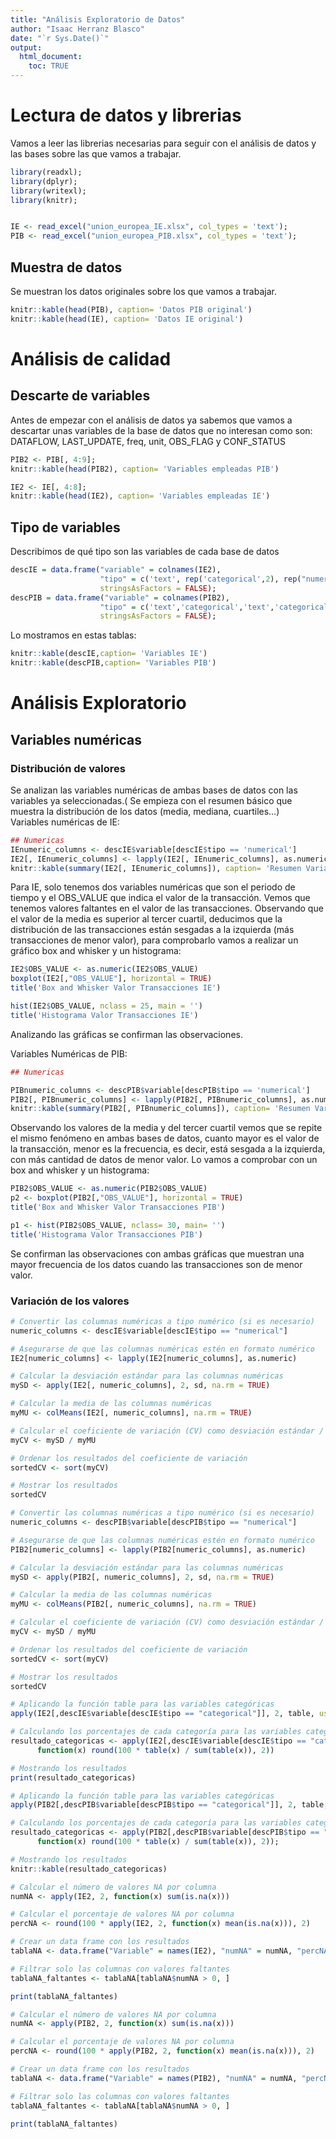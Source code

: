 ---
title: "Análisis Exploratorio de Datos"
author: "Isaac Herranz Blasco"
date: "`r Sys.Date()`"
output: 
  html_document:
    toc: TRUE
---
# Lectura de datos y librerias
Vamos a leer las librerias necesarias para seguir con el análisis de datos y las bases sobre las que vamos a trabajar.
```{r selección muestra, message= FALSE, warning=FALSE}
library(readxl);
library(dplyr);
library(writexl);
library(knitr);


IE <- read_excel("union_europea_IE.xlsx", col_types = 'text');
PIB <- read_excel("union_europea_PIB.xlsx", col_types = 'text');
```
## Muestra de datos
Se muestran los datos originales sobre los que vamos a trabajar.
```{r Mostrar BBDD, echo= FALSE}
knitr::kable(head(PIB), caption= 'Datos PIB original')
knitr::kable(head(IE), caption= 'Datos IE original')
```

# Análisis de calidad
## Descarte de variables
Antes de empezar con el análisis de datos ya sabemos que vamos a descartar unas variables de la base de datos que no interesan como son: DATAFLOW, LAST_UPDATE, freq, unit, OBS_FLAG y CONF_STATUS
```{r Descarte de variables}

PIB2 <- PIB[, 4:9];
knitr::kable(head(PIB2), caption= 'Variables empleadas PIB')

IE2 <- IE[, 4:8];
knitr::kable(head(IE2), caption= 'Variables empleadas IE')

```
## Tipo de variables
Describimos de qué tipo son las variables de cada base de datos  
```{r Descripción Variables}
descIE = data.frame("variable" = colnames(IE2),
                    "tipo" = c('text', rep('categorical',2), rep("numerical", 2)),
                    stringsAsFactors = FALSE);
descPIB = data.frame("variable" = colnames(PIB2),
                    "tipo" = c('text','categorical','text','categorical', rep("numerical", 2)),
                    stringsAsFactors = FALSE);


```

Lo mostramos en estas tablas:  
```{r Plotear tipo vars, echo= FALSE}

knitr::kable(descIE,caption= 'Variables IE')
knitr::kable(descPIB,caption= 'Variables PIB')

```

# Análisis Exploratorio
## Variables numéricas
### Distribución de valores
Se analizan las variables numéricas de ambas bases de datos con las variables ya seleccionadas.( Se empieza con el resumen básico que muestra la distribución de los datos (media, mediana, cuartiles...)  
Variables numéricas de IE:
```{r Variables constantes o casi constantes IE}
## Numericas
IEnumeric_columns <- descIE$variable[descIE$tipo == 'numerical']
IE2[, IEnumeric_columns] <- lapply(IE2[, IEnumeric_columns], as.numeric)
knitr::kable(summary(IE2[, IEnumeric_columns]), caption= 'Resumen Variables Numéricas IE')

```
Para IE, solo tenemos dos variables numéricas que son el periodo de tiempo y el OBS_VALUE que indica el valor de la transacción. Vemos que tenemos valores faltantes en el valor de las transacciones. Observando que el valor de la media es superior al tercer cuartil, deducimos que la distribución de las transacciones están sesgadas a la izquierda (más transacciones de menor valor), para comprobarlo vamos a realizar un gráfico box and whisker y un histograma:  
```{r Graficas IE, echo= FALSE}

IE2$OBS_VALUE <- as.numeric(IE2$OBS_VALUE)
boxplot(IE2[,"OBS_VALUE"], horizontal = TRUE)
title('Box and Whisker Valor Transacciones IE')

hist(IE2$OBS_VALUE, nclass = 25, main = '')
title('Histograma Valor Transacciones IE')

```
Analizando las gráficas se confirman las observaciones.  

Variables Numéricas de PIB:
```{r Variables constantes o casi constantes PIB}
## Numericas

PIBnumeric_columns <- descPIB$variable[descPIB$tipo == 'numerical']
PIB2[, PIBnumeric_columns] <- lapply(PIB2[, PIBnumeric_columns], as.numeric)
knitr::kable(summary(PIB2[, PIBnumeric_columns]), caption= 'Resumen Variables Numéricas PIB')

```
Observando los valores de la media y del tercer cuartil vemos que se repite el mismo fenómeno en ambas bases de datos, cuanto mayor es el valor de la transacción, menor es la frecuencia, es decir, está sesgada a la izquierda, con más cantidad de datos de menor valor. Lo vamos a comprobar con un box and whisker y un histograma:  

```{r GRÁFICAS PIB, echo= FALSE}
PIB2$OBS_VALUE <- as.numeric(PIB2$OBS_VALUE)
p2 <- boxplot(PIB2[,"OBS_VALUE"], horizontal = TRUE)
title('Box and Whisker Valor Transacciones PIB')

p1 <- hist(PIB2$OBS_VALUE, nclass= 30, main= '')
title('Histograma Valor Transacciones PIB')

```
Se confirman las observaciones con ambas gráficas que muestran una mayor frecuencia de los datos cuando las transacciones son de menor valor. 

### Variación de los valores
```{r coeficiente de variacion numéricas IE}
# Convertir las columnas numéricas a tipo numérico (si es necesario)
numeric_columns <- descIE$variable[descIE$tipo == "numerical"]

# Asegurarse de que las columnas numéricas estén en formato numérico
IE2[numeric_columns] <- lapply(IE2[numeric_columns], as.numeric)

# Calcular la desviación estándar para las columnas numéricas
mySD <- apply(IE2[, numeric_columns], 2, sd, na.rm = TRUE)

# Calcular la media de las columnas numéricas
myMU <- colMeans(IE2[, numeric_columns], na.rm = TRUE)

# Calcular el coeficiente de variación (CV) como desviación estándar / media
myCV <- mySD / myMU

# Ordenar los resultados del coeficiente de variación
sortedCV <- sort(myCV)

# Mostrar los resultados
sortedCV

```


```{r coeficiente de variacion numéricas PIB}
# Convertir las columnas numéricas a tipo numérico (si es necesario)
numeric_columns <- descPIB$variable[descPIB$tipo == "numerical"]

# Asegurarse de que las columnas numéricas estén en formato numérico
PIB2[numeric_columns] <- lapply(PIB2[numeric_columns], as.numeric)

# Calcular la desviación estándar para las columnas numéricas
mySD <- apply(PIB2[, numeric_columns], 2, sd, na.rm = TRUE)

# Calcular la media de las columnas numéricas
myMU <- colMeans(PIB2[, numeric_columns], na.rm = TRUE)

# Calcular el coeficiente de variación (CV) como desviación estándar / media
myCV <- mySD / myMU

# Ordenar los resultados del coeficiente de variación
sortedCV <- sort(myCV)

# Mostrar los resultados
sortedCV

```

```{r Coeficiente de variación categóricas IE}

# Aplicando la función table para las variables categóricas
apply(IE2[,descIE$variable[descIE$tipo == "categorical"]], 2, table, useNA = "i");

# Calculando los porcentajes de cada categoría para las variables categóricas
resultado_categoricas <- apply(IE2[,descIE$variable[descIE$tipo == "categorical"]], 2,
      function(x) round(100 * table(x) / sum(table(x)), 2))

# Mostrando los resultados
print(resultado_categoricas)
```

```{r Coeficiente de variación categóricas PIB}

# Aplicando la función table para las variables categóricas
apply(PIB2[,descPIB$variable[descPIB$tipo == "categorical"]], 2, table, useNA = "i");

# Calculando los porcentajes de cada categoría para las variables categóricas
resultado_categoricas <- apply(PIB2[,descPIB$variable[descPIB$tipo == "categorical"]], 2,
      function(x) round(100 * table(x) / sum(table(x)), 2));

# Mostrando los resultados
knitr::kable(resultado_categoricas)
```

```{r Valores Faltantes IE, echo= FALSE}
# Calcular el número de valores NA por columna
numNA <- apply(IE2, 2, function(x) sum(is.na(x)))

# Calcular el porcentaje de valores NA por columna
percNA <- round(100 * apply(IE2, 2, function(x) mean(is.na(x))), 2)

# Crear un data frame con los resultados
tablaNA <- data.frame("Variable" = names(IE2), "numNA" = numNA, "percNA" = percNA)

# Filtrar solo las columnas con valores faltantes
tablaNA_faltantes <- tablaNA[tablaNA$numNA > 0, ]

print(tablaNA_faltantes)

```

```{r Valores Faltantes PIB}
# Calcular el número de valores NA por columna
numNA <- apply(PIB2, 2, function(x) sum(is.na(x)))

# Calcular el porcentaje de valores NA por columna
percNA <- round(100 * apply(PIB2, 2, function(x) mean(is.na(x))), 2)

# Crear un data frame con los resultados
tablaNA <- data.frame("Variable" = names(PIB2), "numNA" = numNA, "percNA" = percNA)

# Filtrar solo las columnas con valores faltantes
tablaNA_faltantes <- tablaNA[tablaNA$numNA > 0, ]

print(tablaNA_faltantes)

```